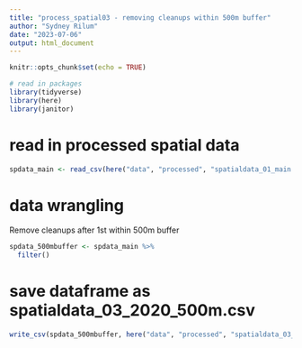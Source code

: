 ```yaml
---
title: "process_spatial03 - removing cleanups within 500m buffer"
author: "Sydney Rilum"
date: "2023-07-06"
output: html_document
---
```


```r
knitr::opts_chunk$set(echo = TRUE)

# read in packages
library(tidyverse)
library(here)
library(janitor)
```

# read in processed spatial data
```r
spdata_main <- read_csv(here("data", "processed", "spatialdata_01_main.csv"))
```

# data wrangling

Remove cleanups after 1st within 500m buffer

```r
spdata_500mbuffer <- spdata_main %>% 
  filter()
```



# save dataframe as spatialdata_03_2020_500m.csv
```r
write_csv(spdata_500mbuffer, here("data", "processed", "spatialdata_03_2020_500m.csv"))
```
